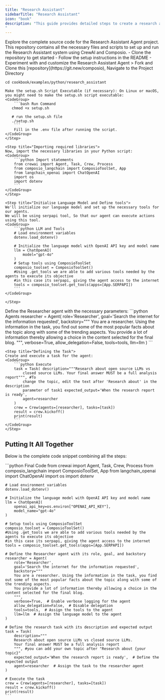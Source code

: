 ```yaml
---
title: "Research Assistant"
sidebarTitle: "Research Assistant"
icon: "book"
description: "This guide provides detailed steps to create a research assistant agent that leverages CrewAI, Composio, and ChatGPT to perform web searches and compile research reports. Ensure you have Python 3.8 or higher installed.
"
---
```

<Card title="Research Assistant Agent GitHub Repository" icon="github" href="https://www.github.com/ComposioHQ/composio/blob/master/python/examples/research_assistant/">
  Explore the complete source code for the Research Assistant Agent project. This repository contains all the necessary files and scripts to set up and run the Research Assistant system using CrewAI and Composio.
  <CardBody>
    - Clone the repository to get started
    - Follow the setup instructions in the README
    - Experiment with and customize the Research Assistant Agent
  </CardBody>
</Card>
<Steps>
    <Step title="Run the `setup.sh` file">
    > Fork and Clone this [repository](https://git.new/composio), Navigate to the Project Directory 
   
   `cd cookbook/examples/python/research_assistant`

    Make the setup.sh Script Executable (if necessary): On Linux or macOS, you might need to make the setup.sh script executable:
    <CodeGroup>
        ```bash Run Command
       chmod +x setup.sh

       # run the setup.sh file
       ./setup.sh
        ```
        Fill in the .env file after running the script.
    </CodeGroup>
    </Step>

    <Step title="Importing required libraries">
    Now, import the necessary libraries in your Python script:
    <CodeGroup>
        ```python Import statements
        from crewai import Agent, Task, Crew, Process
        from composio_langchain import ComposioToolSet, App
        from langchain_openai import ChatOpenAI
        import os
        import dotenv
        ```
    </CodeGroup>
    </Step>

    <Step title="Initialise Language Model and Define tools">
    We'll initialize our language model and set up the necessary tools for our agents.
    We will be using serpapi tool, So that our agent can execute actions using this tool.    
    <CodeGroup>
        ```python LLM and Tools 
        # Load environment variables
        dotenv.load_dotenv()

        # Initialize the language model with OpenAI API key and model name
        llm = ChatOpenAI(
            model="gpt-4o"
        )
        # Setup tools using ComposioToolSet
        composio_toolset = ComposioToolSet()
        #Using .get_tools we are able to add various tools needed by the agents to execute its objective
        #in this case its serpapi, giving the agent access to the internet
        tools = composio_toolset.get_tools(apps=[App.SERPAPI])
        ```
    </CodeGroup>

    </Step>

   <Step title="Defining the Agent">
   Define the Researcher agent with the necessary parameters:
   <CodeGroup>
       ```python Agents
        researcher = Agent(
            role='Researcher',
            goal='Search the internet for the information requested',
            backstory="""
            You are a researcher. Using the information in the task, you find out some of the most popular facts about the topic along with some of the trending aspects.
            You provide a lot of information thereby allowing a choice in the content selected for the final blog.
            """,
            verbose=True,
            allow_delegation=False,
            tools=tools,
            llm=llm
        )
       ```

   </CodeGroup>
   </Step>

    <Step title="Defining the Task">
    Create and execute a task for the agent:
    <CodeGroup>
        ```python Execute
        task = Task( description="""Research about open source LLMs vs
            closed source LLMs. Your final answer MUST be a full analysis report""", #To
            change the topic, edit the text after 'Research about' in the description
            parameter of task1 expected_output='When the research report is ready',
            agent=researcher
        )
        crew = Crew(agents=[researcher], tasks=[task])
        result = crew.kickoff()
        print(result)
        ```
    </CodeGroup>
    </Step>

</Steps>

## Putting It All Together

Below is the complete code snippet combining all the steps:

<CodeGroup>
    ```python Final Code
    from crewai import Agent, Task, Crew, Process
    from composio_langchain import ComposioToolSet, App
    from langchain_openai import ChatOpenAI
    import os
    import dotenv

    # Load environment variables
    dotenv.load_dotenv()

    # Initialize the language model with OpenAI API key and model name
    llm = ChatOpenAI(
        openai_api_key=os.environ["OPENAI_API_KEY"],
        model_name="gpt-4o"
    )

    # Setup tools using ComposioToolSet
    composio_toolset = ComposioToolSet()
    #Using .get_tools we are able to add various tools needed by the agents to execute its objective
    #in this case its serpapi, giving the agent access to the internet
    tools = composio_toolset.get_tools(apps=[App.SERPAPI])

    # Define the Researcher agent with its role, goal, and backstory
    researcher = Agent(
        role='Researcher',
        goal='Search the internet for the information requested',
        backstory="""
        You are a researcher. Using the information in the task, you find out some of the most popular facts about the topic along with some of the trending aspects.
        You provide a lot of information thereby allowing a choice in the content selected for the final blog.
        """,
        verbose=True,  # Enable verbose logging for the agent
        allow_delegation=False,  # Disable delegation
        tools=tools,  # Assign the tools to the agent
        llm=llm  # Assign the language model to the agent
    )

    # Define the research task with its description and expected output
    task = Task(
        description="""
        Research about open source LLMs vs closed source LLMs.
        Your final answer MUST be a full analysis report
        """, #you can add your own topic after "Research about {your topic}"
        expected_output='When the research report is ready',  # Define the expected output
        agent=researcher  # Assign the task to the researcher agent
    )

    # Execute the task
    crew = Crew(agents=[researcher], tasks=[task])
    result = crew.kickoff()
    print(result)
    ```

</CodeGroup>

